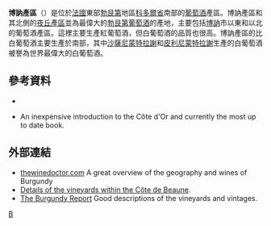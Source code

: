 '''博訥產區'''（{{lang-fr|Côte de Beaune}}）是位於[[法國|法國]]東部[[勃艮第|勃艮第]]地區[[科多爾省|科多爾省]]南部的[[葡萄酒|葡萄酒]]產區。博訥產區和其北側的[[夜丘產區|夜丘產區]]並為最偉大的[[勃艮第葡萄酒|勃艮第葡萄酒]]的產地，主要包括[[博訥|博訥]]市以東和以北的葡萄酒產區。這裡主要生產紅葡萄酒，但白葡萄酒的品質也很高。博訥產區的比白葡萄酒主要生產於南部，其中[[沙薩尼蒙特拉謝|沙薩尼蒙特拉謝]]和[[皮利尼蒙特拉謝_(科多爾省)|皮利尼蒙特拉謝]]生產的白葡萄酒被譽為世界最偉大的白葡萄酒。

==參考資料==
* {{cite book   | last = Coates | first = Clive  | authorlink = Clive Coates  | title = Côte D'Or: A Celebration of the Great Wines of Burgundy  | publisher = Weidenfeld Nicolson  | year = 1997  | location =     | isbn = 0-297-83607-2 | page = }}
* {{cite book   | last = Nanson | first = Bill  | authorlink = Bill Nanson  | title = The Finest Wines of Burgundy: A Guide to the Best Producers of the Côte d'Or and Their Wines (Fine Wine Editions Ltd)  | publisher = Aurum Press  | year = 2012  | location =     | isbn = 978-1-84513-692-5 | page = 320}} An inexpensive introduction to the Côte d'Or and currently the most up to date book.

==外部連結==
* [http://www.thewinedoctor.com/regionalguides/burgundypartone.shtml thewinedoctor.com]{{Wayback|url=http://www.thewinedoctor.com/regionalguides/burgundypartone.shtml |date=20130329112248 }} A great overview of the geography and wines of Burgundy
* [https://web.archive.org/web/20070316070814/http://www.wills-burgundy.com/region/cotedebeaune/ Details of the [[vineyard|vineyard]]s within the Côte de Beaune].
* [http://www.burgundy-report.com/ The Burgundy Report] {{Wayback|url=http://www.burgundy-report.com/ |date=20210211031546 }} Good descriptions of the vineyards and vintages.

[[Category:法國葡萄酒|B]]